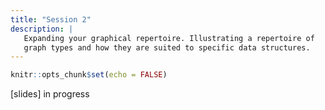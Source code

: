 ```yaml
---
title: "Session 2"
description: |
   Expanding your graphical repertoire. Illustrating a repertoire of 
   graph types and how they are suited to specific data structures.
---
```


```r
knitr::opts_chunk$set(echo = FALSE)
```

[slides] in progress
 
